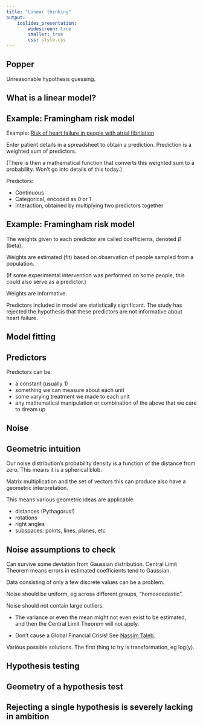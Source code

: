 ```yaml
---
title: "Linear thinking"
output: 
    ioslides_presentation:
        widescreen: true
        smaller: true
        css: style.css
---
```


## Popper

Unreasonable hypothesis guessing.


## What is a linear model?


## Example: Framingham risk model

Example: [Risk of heart failure in people with atrial fibrilation](https://www.framinghamheartstudy.org/risk-functions/atrial-fibrillation/heart-failure-afib.php)

Enter patient details in a spreadsheet to obtain a prediction. Prediction is a weighted sum of predictors. 

(There is then a mathematical function that converts this weighted sum to a probability. Won't go into details of this today.)

Predictors:

* Continuous
* Categorical, encoded as 0 or 1
* Interaction, obtained by multiplying two predictors together


## Example: Framingham risk model

The weights given to each predictor are called coefficients, denoted $\beta$ (beta).

Weights are estimated (fit) based on observation of people sampled from a population.

(If some experimental intervention was performed on some people, this could also serve as a predictor.)

Weights are informative.

Predictors included in model are statistically significant. The study has rejected the hypothesis that these predictors are not informative about heart failure.



## Model fitting




## Predictors

Predictors can be:

* a constant (usually 1)
* something we can measure about each unit
* some varying treatment we made to each unit
* any mathematical manipulation or combination of the above that we care to dream up


## Noise



## Geometric intuition

Our noise distribution's probability density is a function of the distance from zero. This means it is a spherical blob.

Matrix multiplication and the set of vectors this can produce also have a geometric interpretation.

This means various geometric ideas are applicable:

* distances (Pythagorus!)
* rotations
* right angles
* subspaces: points, lines, planes, etc



## Noise assumptions to check

Can survive some deviation from Gaussian distribution. Central Limit Theorem means errors in estimated coefficients tend to Gaussian.

Data consisting of only a few discrete values can be a problem.

Noise should be uniform, eg across different groups, "homoscedastic".

Noise should not contain large outliers.

* The variance or even the mean might not even exist to be estimated, and then the Central Limit Theorem will not apply.

* Don't cause a Global Financial Crisis! See [Nassim Taleb](http://www.fooledbyrandomness.com/).

Various possible solutions. The first thing to try is transformation, eg log(y).


## Hypothesis testing


## Geometry of a hypothesis test


## Rejecting a single hypothesis is severely lacking in ambition





